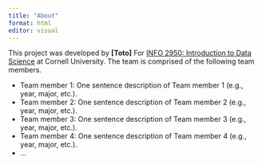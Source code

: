 ```yaml
---
title: "About"
format: html
editor: visual
---
```


This project was developed by **\[Toto\]** For [INFO 2950: Introduction to Data Science](https://info2950.infosci.cornell.edu) at Cornell University. The team is comprised of the following team members.


-   Team member 1: One sentence description of Team member 1 (e.g., year, major, etc.).
-   Team member 2: One sentence description of Team member 2 (e.g., year, major, etc.).
-   Team member 3: One sentence description of Team member 3 (e.g., year, major, etc.).
-   Team member 4: One sentence description of Team member 4 (e.g., year, major, etc.).
-   ...
